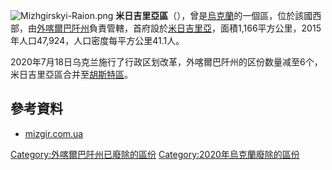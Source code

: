 [[Image:Mizhgirskyi-Raion.png|right]]
'''米日吉里亞區'''（{{lang-uk|Міжгірський район}}），曾是[[烏克蘭|烏克蘭]]的一個區，位於該國西部，由[[外喀爾巴阡州|外喀爾巴阡州]]負責管轄，首府設於[[米日吉里亞|米日吉里亞]]，面積1,166平方公里，2015年人口47,924，人口密度每平方公里41.1人。

2020年7月18日乌克兰施行了行政区划改革，外喀爾巴阡州的区份数量减至6个，米日吉里亞區合并至[[胡斯特區|胡斯特區]]。

==參考資料==
* [https://web.archive.org/web/20200322100405/http://mizgir.com.ua/ mizgir.com.ua] {{uk icon}}

{{Coord|48|31|28|N|23|30|10|E|display=title}}
{{Zakarpattia-geo-stub}}

{{DEFAULTSORT:Міжгірський район}}
[[Category:外喀爾巴阡州已廢除的區份|Category:外喀爾巴阡州已廢除的區份]]
[[Category:2020年烏克蘭廢除的區份|Category:2020年烏克蘭廢除的區份]]